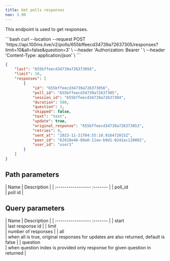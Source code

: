 ```yaml
---
title: Get polls responses
nav: 3.90
---
```


This endpoint is used to get responses.

<GetRequest title="https://api.100ms.live/v2/polls/<poll_id>/responses" />

<Request id="req-0">
```bash
curl --location --request POST 'https://api.100ms.live/v2/polls/655bffeecd34739a72637305/responses?limit=10&all=false&question=3' \
--header 'Authorization: Bearer <management_token>' \
--header 'Content-Type: application/json' \
```
</Request>

<ResponseBox id="res-0" status="200 OK">

```json
{
    "last": "655bffeecd34739a726373056",
    "limit": 10,
    "responses": [
        {
            "id": "655bffeecd34739a726373056",
            "poll_id": "655bffeecd34739a72637305",
            "session_id": "655bffeecd34739a72637304",
            "duration": 500,
            "question": 3,
            "skipped": false,
            "text": "text",
            "update": true,
            "original_response": "655bffeecd34739a726373053",
            "retries": 0,
            "sent_at": "2023-11-21T04:55:10.916472015Z",
            "peer_id": "62610e46-89a0-11ee-b9d1-0242ac120002",
            "user_id": "user1"
        }
    ]
}
```

</ResponseBox>



## Path parameters

| Name               | Description                                                                                   |
| :-----------------  :------- |
| poll_id <br/>         | poll id       |

## Query parameters

| Name               | Description                                                                                   |
| :-----------------  :------- |
| start <br/>         | last response id      |
| limit <br/>        | number of responses   |
| all <br/>        | when all is true, original responses for updates are also returned, default is false    |
| question <br/>        | when question index is provided only response for given question in returned   |
